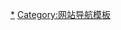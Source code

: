 <noinclude>
{{noteTA|G1=IT}}
</noinclude>
{{Navbox
|name=漢語在線百科全書
|title=[[网络百科全书|漢語-{zh-hans:在线;zh-tw:線上;zh-hk:在線}-百科全書]]
|bodyclass=hlist
|group1=运营中
|list1=
* [[中国大百科全书]]
* [[中華百科全書]]
* [[MBA智库百科]]
* [[快懂百科]]<small>（原名互動百科）</small>
* [[百度百科]]
* [[中文维基百科]]
* [[中文百科在线|-{zh-hans:中文百科在线;zh-hant:中文百科在線}-]]
* [[360百科]]<small>（原名好搜百科）</small>
* [[搜狗百科]]<small>（原名搜搜百科）</small>
* [[国搜百科]]
* [[A+医学百科]]
* [[网络生命大百科]]
* [[香港網絡大典]]
* [[PTT鄉民百科]]
* [[汉典]]<small>（原名龙维基）</small>
* [[萌娘百科]]
* [[灰机wiki]]
* [[Komica#分站|Komica Wiki]]
<!-- * [[神奇宝贝百科]] -->
|group2 = 停止运营
|list2 =
* [[维客中国]]
* [[维库]]
* [[网络天书]]
* [[AcFun|AcFun WIKI]]
* [[臺灣大百科全書]]
* [[大英百科全书#光碟版和网页版|大英百科全書繁體中文版]]
* [[Knol]]
* 著迷網
}}<noinclude>
[[Category:汉语在线百科全书|*]]
[[Category:网站导航模板]]
</noinclude>